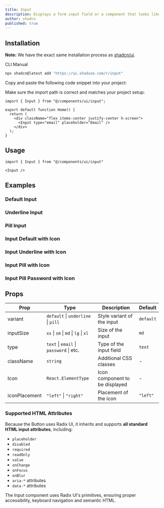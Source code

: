 ---
title: Input
description: Displays a form input field or a component that looks like an input field.
author: shadcn
published: true
---

## Installation

<Callout>

**Note:** We have the exact same installation process as [shadcn/ui](https://ui.shadcn.com/docs/installation/).

</Callout>

<Tabs defaultValue="cli">

<TabsList>
  <TabsTrigger value="cli">CLI</TabsTrigger>
  <TabsTrigger value="manual">Manual</TabsTrigger>
</TabsList>

<TabsContent value="cli">

```bash
npx shadcn@latest add "https://ui.shaduxe.com/r/input"
```

</TabsContent>

<TabsContent value="manual">

<Steps>

<Step title="Copy the Code">
    Copy and paste the following code snippet into your project:
</Step>

<ComponentSource name="input" />

<Step>Make sure the import path is correct and matches your project setup:</Step>

```tsx {1,6} showLineNumbers
import { Input } from "@/components/ui/input";

export default function Home() {
  return (
    <div className="flex items-center justify-center h-screen">
      <Input type="email" placeholder="Email" />
    </div>
  );
}
```

</Steps>

</TabsContent>

</Tabs>

## Usage

```tsx
import { Input } from "@/components/ui/input"
```

```tsx
<Input />
```

## Examples

### Default Input

<ComponentPreview name="input-default-example" />

### Underline Input

<ComponentPreview name="input-underline-example" />

### Pill Input

<ComponentPreview name="input-pill-example" />

### Input Default with Icon

<ComponentPreview name="input-default-icon-example" />

### Input Underline with Icon

<ComponentPreview name="input-underline-icon-example" />

### Input Pill with Icon

<ComponentPreview name="input-pill-icon-example" />

### Input Pill Password with Icon

<ComponentPreview name="input-pill-icon-password-example" />

## Props

| Prop          | Type                                    | Description                                | Default   |
|---------------|-----------------------------------------|--------------------------------------------|-----------|
| variant       | `default` \| `underline` \| `pill`    | Style variant of the input                  | `default` |
| inputSize     | `xs` \| `sm` \| `md` \| `lg` \| `xl` | Size of the input                           | `md`      |
| type          | `text` \| `email` \| `password` \| etc. | Type of the input field                     | `text`    |
| className     | `string`                                | Additional CSS classes                     | -         |
| Icon          | `React.ElementType`                     | Icon component to be displayed             | -         |
| iconPlacement | `"left"` \| `"right"`                   | Placement of the icon                       | `"left"`  |

### Supported HTML Attributes

Because the Button uses Radix UI, it inherits and supports **all standard HTML input attributes**, including:

- `placeholder`
- `disabled`
- `required`
- `readOnly`
- `value`
- `onChange`
- `onFocus`
- `onBlur`
- `aria-*` attributes
- `data-*` attributes

The Input component uses Radix UI's primitives, ensuring proper accessibility, keyboard navigation and semantic HTML.